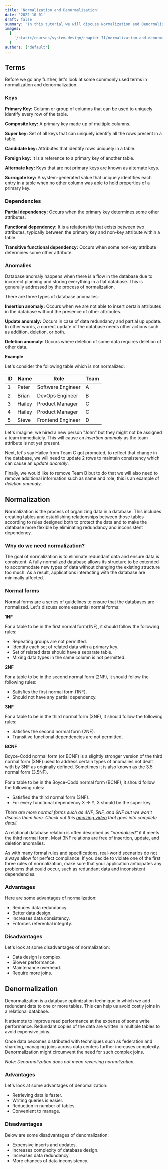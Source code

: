 ```yaml
---
title: 'Normalization and Denormalization'
date: '2022-10-01'
draft: false
summary: 'In this tutorial we will discuss Normalization and Denormalization'
images:
  [
    '/static/courses/system-design/chapter-II/normalization-and-denormalization/banner.png',
  ]
authors: ['default']
---
```


## Terms

Before we go any further, let's look at some commonly used terms in normalization and denormalization.

### Keys

**Primary Key:** Column or group of columns that can be used to uniquely identify every row of the table.

**Composite key:** A primary key made up of multiple columns.

**Super key:** Set of all keys that can uniquely identify all the rows present in a table.

**Candidate key:** Attributes that identify rows uniquely in a table.

**Foreign key:** It is a reference to a primary key of another table.

**Alternate key:** Keys that are not primary keys are known as alternate keys.

**Surrogate key:** A system-generated value that uniquely identifies each entry in a table when no other column was able to hold properties of a primary key.

### Dependencies

**Partial dependency:** Occurs when the primary key determines some other attributes.

**Functional dependency:** It is a relationship that exists between two attributes, typically between the primary key and non-key attribute within a table.

**Transitive functional dependency:** Occurs when some non-key attribute determines some other attribute.

### Anomalies

Database anomaly happens when there is a flow in the database due to incorrect planning and storing everything in a flat database. This is generally addressed by the process of normalization.

There are three types of database anomalies:

**Insertion anomaly:** Occurs when we are not able to insert certain attributes in the database without the presence of other attributes.

**Update anomaly:** Occurs in case of data redundancy and partial up update. In other words, a correct update of the database needs other actions such as addition, deletion, or both.

**Deletion anomaly:** Occurs where deletion of some data requires deletion of other data.

**Example**

Let's consider the following table which is not normalized:

| ID  | Name   | Role              | Team |
| --- | ------ | ----------------- | ---- |
| 1   | Peter  | Software Engineer | A    |
| 2   | Brian  | DevOps Engineer   | B    |
| 3   | Hailey | Product Manager   | C    |
| 4   | Hailey | Product Manager   | C    |
| 5   | Steve  | Frontend Engineer | D    |

Let's imagine, we hired a new person "John" but they might not be assigned a team immediately. This will cause an _insertion anomaly_ as the team attribute is not yet present.

Next, let's say Hailey from Team C got promoted, to reflect that change in the database, we will need to update 2 rows to maintain consistency which can cause an _update anomaly_.

Finally, we would like to remove Team B but to do that we will also need to remove additional information such as name and role, this is an example of _deletion anomaly_.

## Normalization

Normalization is the process of organizing data in a database. This includes creating tables and establishing relationships between those tables according to rules designed both to protect the data and to make the database more flexible by eliminating redundancy and inconsistent dependency.

### Why do we need normalization?

The goal of normalization is to eliminate redundant data and ensure data is consistent. A fully normalized database allows its structure to be extended to accommodate new types of data without changing the existing structure too much. As a result, applications interacting with the database are minimally affected.

### Normal forms

Normal forms are a series of guidelines to ensure that the databases are normalized. Let's discuss some essential normal forms:

**1NF**

For a table to be in the first normal form(1NF), it should follow the following rules:

- Repeating groups are not permitted.
- Identify each set of related data with a primary key.
- Set of related data should have a separate table.
- Mixing data types in the same column is not permitted.

**2NF**

For a table to be in the second normal form (2NF), it should follow the following rules:

- Satisfies the first normal form (1NF).
- Should not have any partial dependency.

**3NF**

For a table to be in the third normal form (3NF), it should follow the following rules:

- Satisfies the second normal form (2NF).
- Transitive functional dependencies are not permitted.

**BCNF**

Boyce-Codd normal form (or BCNF) is a slightly stronger version of the third normal form (3NF) used to address certain types of anomalies not dealt with by 3NF as originally defined. Sometimes it is also known as the 3.5 normal form (3.5NF).

For a table to be in the Boyce-Codd normal form (BCNF), it should follow the following rules:

- Satisfied the third normal form (3NF).
- For every functional dependency X → Y, X should be the super key.

_There are more normal forms such as 4NF, 5NF, and 6NF but we won't discuss them here. Check out this [amazing video](https://www.youtube.com/watch?v=GFQaEYEc8_8) that goes into complete detail._

A relational database relation is often described as _"normalized"_ if it meets the third normal form. Most 3NF relations are free of insertion, update, and deletion anomalies.

As with many formal rules and specifications, real-world scenarios do not always allow for perfect compliance. If you decide to violate one of the first three rules of normalization, make sure that your application anticipates any problems that could occur, such as redundant data and inconsistent dependencies.

### Advantages

Here are some advantages of normalization:

- Reduces data redundancy.
- Better data design.
- Increases data consistency.
- Enforces referential integrity.

### Disadvantages

Let's look at some disadvantages of normalization:

- Data design is complex.
- Slower performance.
- Maintenance overhead.
- Require more joins.

## Denormalization

Denormalization is a database optimization technique in which we add redundant data to one or more tables. This can help us avoid costly joins in a relational database.

It attempts to improve read performance at the expense of some write performance. Redundant copies of the data are written in multiple tables to avoid expensive joins.

Once data becomes distributed with techniques such as federation and sharding, managing joins across data centers further increases complexity. Denormalization might circumvent the need for such complex joins.

_Note: Denormalization does not mean reversing normalization._

### Advantages

Let's look at some advantages of denomalization:

- Retrieving data is faster.
- Writing queries is easier.
- Reduction in number of tables.
- Convenient to manage.

### Disadvantages

Below are some disadvantages of denomalization:

- Expensive inserts and updates.
- Increases complexity of database design.
- Increases data redundancy.
- More chances of data inconsistency.
